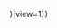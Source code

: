 <includeonly>{{v|{{{1|}}}|{{{2|}}}|{{{3|}}}|{{{4|}}}|{{{5|}}}|template={{{template|{{{1|}}}}}}|view=1}}</includeonly><noinclude>
{{Documentation|Template:V/doc}} 
<!--Note: Metadata (interwiki links, etc) for this template should be put on [[Template:V/doc]]-->
</noinclude>